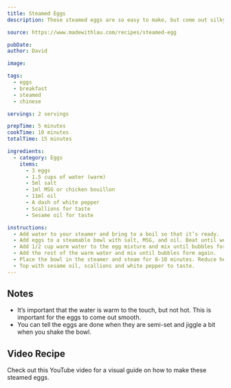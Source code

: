```yaml
---
title: Steamed Eggs
description: These steamed eggs are so easy to make, but come out silky and smooth every time. They make a great breakfast.

source: https://www.madewithlau.com/recipes/steamed-egg

pubDate:
author: David

image:

tags:
  - eggs
  - breakfast
  - steamed
  - chinese

servings: 2 servings

prepTime: 5 minutes
cookTime: 10 minutes
totalTime: 15 minutes

ingredients:
  - category: Eggs
    items:
      - 3 eggs
      - 1.5 cups of water (warm)
      - 5ml salt
      - 1ml MSG or chicken bouillon
      - 11ml oil
      - A dash of white pepper
      - Scallions for taste
      - Sesame oil for taste

instructions:
  - Add water to your steamer and bring to a boil so that it’s ready.
  - Add eggs to a steamable bowl with salt, MSG, and oil. Beat until well combined.
  - Add 1/2 cup warm water to the egg mixture and mix until bubbles form.
  - Add the rest of the warm water and mix until bubbles form again.
  - Place the bowl in the steamer and steam for 8-10 minutes. Reduce heat after steamer is boiling.
  - Top with sesame oil, scallions and white pepper to taste.
---
```



## Notes

- It’s important that the water is warm to the touch, but not hot. This is important for the eggs to come out smooth.
- You can tell the eggs are done when they are semi-set and jiggle a bit when you shake the bowl.

<ImageRecipe
  src={tofuTikkaMasala}
  alt="Tofu tikka masala made from this recipe"
/>

## Video Recipe

Check out this YouTube video for a visual guide on how to make these steamed eggs.

<VideoPlayerYouTube
  src="https://www.youtube-nocookie.com/embed/JAo99RBfmT4?si=OEhPwwzVPm2h7gOH&rel=0"
  loading="lazy"
  title="Making Steamed Eggs - Made with Lau"
/>
